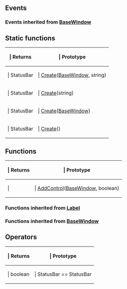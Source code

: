 ==Events==

{{Lua/Events_Prefix}}

===Events inherited from [[Lua/Client/BaseWindow|BaseWindow]]===

{{Lua/Client/BaseWindow/Events}}

{{Lua/Events_Suffix}}

==Static functions==

{{Lua/Table_Prefix}}
{| {{Lua/Table_Header}}
!{{Lua/Column_Style/Returns_List}} | Returns
!{{Lua/Column_Style/Prototype_List}} | Prototype
|-
|{{Lua/Cell_Style/Returns_List}} | StatusBar
|{{Lua/Cell_Style/Prototype_List}} | [[Lua/Client/StatusBar/Static Functions/Create|Create]]([[Lua/Client/BaseWindow|BaseWindow]], string)
|-
|{{Lua/Cell_Style/Returns_List}} | StatusBar
|{{Lua/Cell_Style/Prototype_List}} | [[Lua/Client/StatusBar/Static Functions/Create|Create]](string)
|-
|{{Lua/Cell_Style/Returns_List}} | StatusBar
|{{Lua/Cell_Style/Prototype_List}} | [[Lua/Client/StatusBar/Static Functions/Create|Create]]([[Lua/Client/BaseWindow|BaseWindow]])
|-
|{{Lua/Cell_Style/Returns_List}} | StatusBar
|{{Lua/Cell_Style/Prototype_List}} | [[Lua/Client/StatusBar/Static Functions/Create|Create]]()
|} {{Lua/Table_Suffix}}

==Functions==

{{Lua/Table_Prefix}}
{| {{Lua/Table_Header}}
!{{Lua/Column_Style/Returns_List}} | Returns
!{{Lua/Column_Style/Prototype_List}} | Prototype
|-
|{{Lua/Cell_Style/Returns_List}} | 
|{{Lua/Cell_Style/Prototype_List}} | [[Lua/Client/StatusBar/Functions/AddControl|AddControl]]([[Lua/Client/BaseWindow|BaseWindow]], boolean)
|} {{Lua/Table_Suffix}}

===Functions inherited from [[Lua/Client/Label|Label]]===

{{Lua/Client/Label/Functions}}

===Functions inherited from [[Lua/Client/BaseWindow|BaseWindow]]===

{{Lua/Client/BaseWindow/Functions}}

==Operators==

{{Lua/Table_Prefix}}
{| {{Lua/Table_Header}}
!{{Lua/Column_Style/Returns_List}} | Returns
!{{Lua/Column_Style/Prototype_List}} | Prototype
|-
|{{Lua/Cell_Style/Returns_List}} | boolean
|{{Lua/Cell_Style/Prototype_List}} | StatusBar == StatusBar
|} {{Lua/Table_Suffix}}
